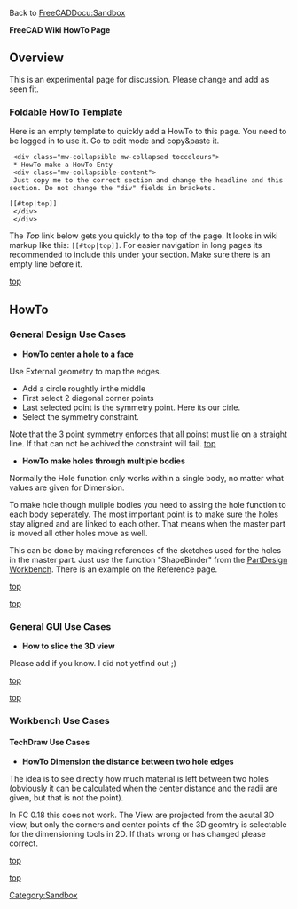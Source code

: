 Back to [[FreeCADDocu:Sandbox#HowTo test|FreeCADDocu:Sandbox]]


'''FreeCAD Wiki HowTo Page'''


== Overview ==
This is an experimental page for discussion. Please change and add as seen fit.

=== Foldable HowTo Template ===
Here is an empty template to quickly add a HowTo to this page. You need to be logged in to use it. Go to edit mode and copy&paste it.

<pre>
 <div class="mw-collapsible mw-collapsed toccolours">
 * HowTo make a HowTo Enty
 <div class="mw-collapsible-content">
 Just copy me to the correct section and change the headline and this section. Do not change the "div" fields in brackets.

[[#top|top]]
 </div>
 </div>
</pre>


The ''Top'' link below gets you quickly to the top of the page. It looks in wiki markup like this: <code><nowiki>[[#top|top]]</nowiki></code>. For easier navigation in long pages its recommended to include this under your section. Make sure there is an empty line before it. 

[[#top|top]]

== HowTo ==


=== General Design Use Cases ===

<div class="mw-collapsible mw-collapsed toccolours">
*'''HowTo center a hole to a face'''
<div class="mw-collapsible-content">
Use External geometry to map the edges. 
* Add a circle roughtly inthe middle 
* First  select 2 diagonal corner points
* Last selected point is the symmetry point. Here its our cirle.  
* Select the symmetry constraint.
Note that the 3 point symmetry enforces that all poinst must lie on a straight line. If that can not be achived the constraint will fail.
[[#top|top]]
</div>
</div>

<div class="mw-collapsible mw-collapsed toccolours">
*'''HowTo make holes through multiple bodies'''
<div class="mw-collapsible-content">
Normally the Hole function only works within a single body, no matter what values are given for Dimension. 

To make hole though muliple bodies you need to assing the hole function to each body seperately. The most important point is to make sure the holes stay aligned and are linked to each other. That means when the master part is moved all other holes move as well.

This can be done by making references of the sketches used for the holes in the master part. Just use the function "ShapeBinder" from the [[PartDesign Workbench]]. There is an example on the Reference page.

[[#top|top]]
</div>
</div>

[[#top|top]]

=== General GUI Use Cases ===
<div class="mw-collapsible mw-collapsed toccolours">
*'''How to slice the 3D view '''
<div class="mw-collapsible-content">
Please add if you know. I did not yetfind out ;)

[[#top|top]]
</div>
</div>

[[#top|top]]

=== Workbench Use Cases ===

==== TechDraw Use Cases ====
<div class="mw-collapsible mw-collapsed toccolours">
*'''HowTo Dimension the distance between two hole edges'''
<div class="mw-collapsible-content">
The idea is to see directly how much material is left between two holes (obviously it can be calculated when the center distance and the radii are given, but that is not the point).

In FC 0.18 this does not work. The View are projected from the acutal 3D view, but only the corners and center points of the 3D geomtry is selectable for the dimensioning tools in 2D. 
If thats wrong or has changed please correct.

[[#top|top]]
</div>
</div>
[[#top|top]]

[[Category:Sandbox]]